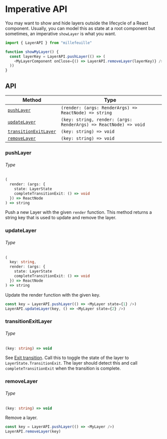 # Imperative API

You may want to show and hide layers outside the lifecycle of a React component.
Usually, you can model this as state at a root component but sometimes, an
imperative `showLayer` is what you want.

```typescript
import { LayerAPI } from "millefeuille"

function showMyLayer() {
  const layerKey = LayerAPI.pushLayer(() => (
    <MyLayerComponent onClose={() => LayerAPI.removeLayer(layerKey)} />
  ))
}
```

## API

| Method                                        | Type                                                             |
| --------------------------------------------- | ---------------------------------------------------------------- |
| [`pushLayer`](#pushlayer)                     | `(render: (args: RenderArgs) => ReactNode) => string`            |
| [`updateLayer`](#updatelayer)                 | `(key: string, render: (args: RenderArgs) => ReactNode) => void` |
| [`transitionExitLayer`](#transitionexitlayer) | `(key: string) => void`                                          |
| [`removeLayer`](#removelayer)                 | `(key: string) => void`                                          |

### pushLayer

###### Type

<!-- prettier-ignore -->
```typescript
(
  render: (args: {
    state: LayerState
    completeTransitionExit: () => void
  }) => ReactNode
) => string
```

Push a new Layer with the given `render` function. This method returns a string
key that is used to update and remove the layer.

### updateLayer

###### Type

<!-- prettier-ignore -->
```typescript
(
  key: string,
  render: (args: {
    state: LayerState
    completeTransitionExit: () => void
  }) => ReactNode
) => string
```

Update the render function with the given key.

```typescript
const key = LayerAPI.pushLayer(() => <MyLayer state={1} />)
LayerAPI.updateLayer(key, () => <MyLayer state={2} />)
```

### transitionExitLayer

###### Type

```typescript
(key: string) => void
```

See [Exit transition](/layer#transitionexit). Call this to toggle the state of
the layer to `LayerState.TransitionExit`. The layer should detect this and call
`completeTransitionExit` when the transition is complete.

### removeLayer

###### Type

```typescript
(key: string) => void
```

Remove a layer.

```typescript
const key = LayerAPI.pushLayer(() => <MyLayer />)
LayerAPI.removeLayer(key)
```
